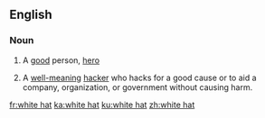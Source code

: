 ==English==

===Noun===
{{en-noun|head=[[white]] [[hat]]}}

# {{context|idiomatic|lang=en}} A [[good]] person, [[hero]]
# {{context|computing|slang|lang=en}} A [[well-meaning]] [[hacker]] who hacks for a good cause or to aid a company, organization, or government without causing harm.

[[fr:white hat]]
[[ka:white hat]]
[[ku:white hat]]
[[zh:white hat]]